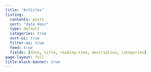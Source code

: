 ```yaml
---
title: "Articles"
listing:
  contents: posts
  sort: "date desc"
  type: default
  categories: true
  sort-ui: true
  filter-ui: true
  feed: true
  fields: [date, title, reading-time, description, categories]
page-layout: full
title-block-banner: true
---
```



